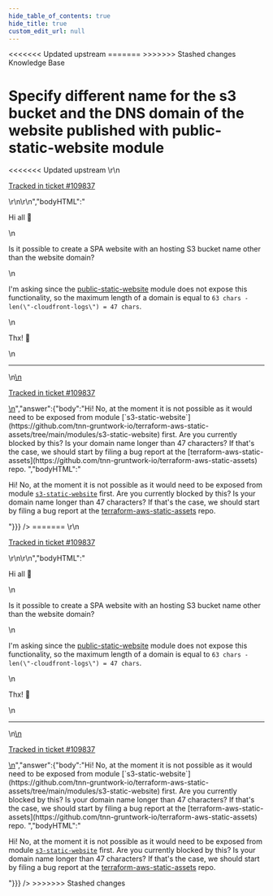 ```yaml
---
hide_table_of_contents: true
hide_title: true
custom_edit_url: null
---
```



<head>
<<<<<<< Updated upstream
  <link rel="canonical" href="https://github.com/tnn-gruntwork-io/knowledge-base/discussions/646" />
=======
  <link rel="canonical" href="https://github.com/tnn-gruntwork-io/knowledge-base/discussions/646" />
>>>>>>> Stashed changes
</head>

<CenterLayout>
<span className="searchCategory">Knowledge Base</span>
<h1>Specify different name for the s3 bucket and the DNS domain of the website published with public-static-website module</h1>
<<<<<<< Updated upstream
<GitHub discussion={{"id":"D_kwDOF8slf84ASSlO","number":646,"author":{"login":"MicheledG"},"title":"Specify different name for the s3 bucket and the DNS domain of the website published with public-static-website module","body":"\r\nHi all 👋 \r\n\r\nIs it possible to create a SPA website with an hosting S3 bucket name other than the website domain? \r\n\r\nI'm asking since the [public-static-website](https://github.com/tnn-gruntwork-io/terraform-aws-service-catalog/tree/master/modules/services/public-static-website) module does not expose this functionality, so the maximum length of a domain is equal to `63 chars - len(\"-cloudfront-logs\") = 47 chars`.\r\n\r\nThx! 🙇 \r\n\r\n---\r\n\r\n<ins datetime=\"2023-01-26T13:41:41Z\">\r\n  <p><a href=\"https://support.gruntwork.io/hc/requests/109837\">Tracked in ticket #109837</a></p>\r\n</ins>\r\n","bodyHTML":"<p dir=\"auto\">Hi all <g-emoji class=\"g-emoji\" alias=\"wave\" fallback-src=\"https://github.githubassets.com/images/icons/emoji/unicode/1f44b.png\">👋</g-emoji></p>\n<p dir=\"auto\">Is it possible to create a SPA website with an hosting S3 bucket name other than the website domain?</p>\n<p dir=\"auto\">I'm asking since the <a href=\"https://github.com/tnn-gruntwork-io/terraform-aws-service-catalog/tree/master/modules/services/public-static-website\">public-static-website</a> module does not expose this functionality, so the maximum length of a domain is equal to <code class=\"notranslate\">63 chars - len(\"-cloudfront-logs\") = 47 chars</code>.</p>\n<p dir=\"auto\">Thx! <g-emoji class=\"g-emoji\" alias=\"bow\" fallback-src=\"https://github.githubassets.com/images/icons/emoji/unicode/1f647.png\">🙇</g-emoji></p>\n<hr>\n<ins datetime=\"2023-01-26T13:41:41Z\">\n  <p dir=\"auto\"><a href=\"https://support.gruntwork.io/hc/requests/109837\" rel=\"nofollow\">Tracked in ticket #109837</a></p>\n</ins>","answer":{"body":"Hi! No, at the moment it is not possible as it would need to be exposed from module [`s3-static-website`](https://github.com/tnn-gruntwork-io/terraform-aws-static-assets/tree/main/modules/s3-static-website) first. Are you currently blocked by this? Is your domain name longer than 47 characters? If that's the case, we should start by filing a bug report at the [terraform-aws-static-assets](https://github.com/tnn-gruntwork-io/terraform-aws-static-assets) repo. ","bodyHTML":"<p dir=\"auto\">Hi! No, at the moment it is not possible as it would need to be exposed from module <a href=\"https://github.com/tnn-gruntwork-io/terraform-aws-static-assets/tree/main/modules/s3-static-website\"><code class=\"notranslate\">s3-static-website</code></a> first. Are you currently blocked by this? Is your domain name longer than 47 characters? If that's the case, we should start by filing a bug report at the <a href=\"https://github.com/tnn-gruntwork-io/terraform-aws-static-assets\">terraform-aws-static-assets</a> repo.</p>"}}} />
=======
<GitHub discussion={{"id":"D_kwDOF8slf84ASSlO","number":646,"author":{"login":"MicheledG"},"title":"Specify different name for the s3 bucket and the DNS domain of the website published with public-static-website module","body":"\r\nHi all 👋 \r\n\r\nIs it possible to create a SPA website with an hosting S3 bucket name other than the website domain? \r\n\r\nI'm asking since the [public-static-website](https://github.com/tnn-gruntwork-io/terraform-aws-service-catalog/tree/master/modules/services/public-static-website) module does not expose this functionality, so the maximum length of a domain is equal to `63 chars - len(\"-cloudfront-logs\") = 47 chars`.\r\n\r\nThx! 🙇 \r\n\r\n---\r\n\r\n<ins datetime=\"2023-01-26T13:41:41Z\">\r\n  <p><a href=\"https://support.gruntwork.io/hc/requests/109837\">Tracked in ticket #109837</a></p>\r\n</ins>\r\n","bodyHTML":"<p dir=\"auto\">Hi all <g-emoji class=\"g-emoji\" alias=\"wave\" fallback-src=\"https://github.githubassets.com/images/icons/emoji/unicode/1f44b.png\">👋</g-emoji></p>\n<p dir=\"auto\">Is it possible to create a SPA website with an hosting S3 bucket name other than the website domain?</p>\n<p dir=\"auto\">I'm asking since the <a href=\"https://github.com/tnn-gruntwork-io/terraform-aws-service-catalog/tree/master/modules/services/public-static-website\">public-static-website</a> module does not expose this functionality, so the maximum length of a domain is equal to <code class=\"notranslate\">63 chars - len(\"-cloudfront-logs\") = 47 chars</code>.</p>\n<p dir=\"auto\">Thx! <g-emoji class=\"g-emoji\" alias=\"bow\" fallback-src=\"https://github.githubassets.com/images/icons/emoji/unicode/1f647.png\">🙇</g-emoji></p>\n<hr>\n<ins datetime=\"2023-01-26T13:41:41Z\">\n  <p dir=\"auto\"><a href=\"https://support.gruntwork.io/hc/requests/109837\" rel=\"nofollow\">Tracked in ticket #109837</a></p>\n</ins>","answer":{"body":"Hi! No, at the moment it is not possible as it would need to be exposed from module [`s3-static-website`](https://github.com/tnn-gruntwork-io/terraform-aws-static-assets/tree/main/modules/s3-static-website) first. Are you currently blocked by this? Is your domain name longer than 47 characters? If that's the case, we should start by filing a bug report at the [terraform-aws-static-assets](https://github.com/tnn-gruntwork-io/terraform-aws-static-assets) repo. ","bodyHTML":"<p dir=\"auto\">Hi! No, at the moment it is not possible as it would need to be exposed from module <a href=\"https://github.com/tnn-gruntwork-io/terraform-aws-static-assets/tree/main/modules/s3-static-website\"><code class=\"notranslate\">s3-static-website</code></a> first. Are you currently blocked by this? Is your domain name longer than 47 characters? If that's the case, we should start by filing a bug report at the <a href=\"https://github.com/tnn-tnn-gruntwork-io/terraform-aws-static-assets\">terraform-aws-static-assets</a> repo.</p>"}}} />
>>>>>>> Stashed changes

</CenterLayout>
  

<!-- ##DOCS-SOURCER-START
{
  "sourcePlugin": "github-discussions",
  "hash": "aa332a4d4b0960e54af682b4ea750cca"
}
##DOCS-SOURCER-END -->
